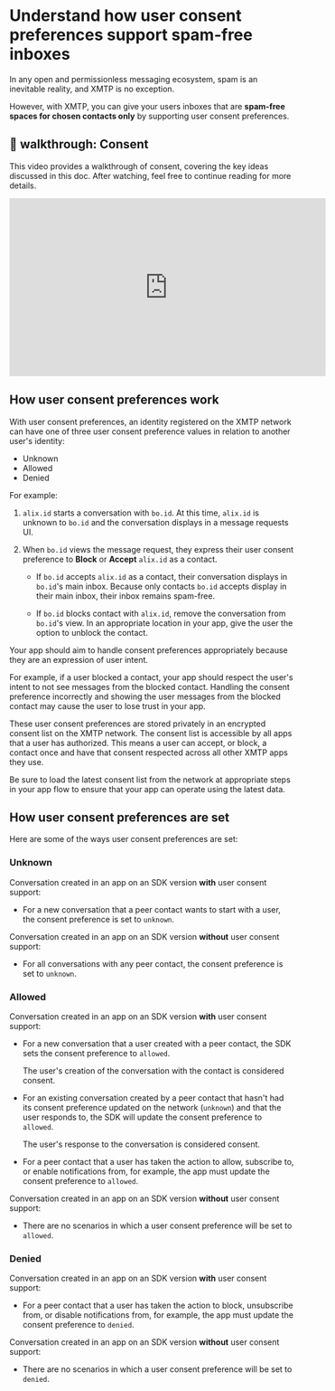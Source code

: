 # Understand how user consent preferences support spam-free inboxes

In any open and permissionless messaging ecosystem, spam is an inevitable reality, and XMTP is no exception.

However, with XMTP, you can give your users inboxes that are **spam-free spaces for chosen contacts only** by supporting user consent preferences.

## 🎥 walkthrough: Consent

This video provides a walkthrough of consent, covering the key ideas discussed in this doc. After watching, feel free to continue reading for more details.

<iframe width="560" height="315" src="https://www.youtube.com/embed/Qy_naNXYxmU?si=JEVL8Mruy_4Px4D5" title="YouTube video player" frameBorder="0" allow="accelerometer; autoplay; clipboard-write; encrypted-media; gyroscope; picture-in-picture; web-share" referrerPolicy="strict-origin-when-cross-origin" allowFullScreen></iframe>

## How user consent preferences work

With user consent preferences, an identity registered on the XMTP network can have one of three user consent preference values in relation to another user's identity:

- Unknown
- Allowed
- Denied

For example:

1. `alix.id` starts a conversation with `bo.id`. At this time, `alix.id` is unknown to `bo.id` and the conversation displays in a message requests UI.

2. When `bo.id` views the message request, they express their user consent preference to **Block** or **Accept** `alix.id` as a contact.

   - If `bo.id` accepts `alix.id` as a contact, their conversation displays in `bo.id`'s main inbox. Because only contacts `bo.id` accepts display in their main inbox, their inbox remains spam-free.

   - If `bo.id` blocks contact with `alix.id`, remove the conversation from `bo.id`'s view. In an appropriate location in your app, give the user the option to unblock the contact.

Your app should aim to handle consent preferences appropriately because they are an expression of user intent.

For example, if a user blocked a contact, your app should respect the user's intent to not see messages from the blocked contact. Handling the consent preference incorrectly and showing the user messages from the blocked contact may cause the user to lose trust in your app.

These user consent preferences are stored privately in an encrypted consent list on the XMTP network. The consent list is accessible by all apps that a user has authorized. This means a user can accept, or block, a contact once and have that consent respected across all other XMTP apps they use.

Be sure to load the latest consent list from the network at appropriate steps in your app flow to ensure that your app can operate using the latest data.

## How user consent preferences are set

Here are some of the ways user consent preferences are set:

### Unknown

Conversation created in an app on an SDK version **with** user consent support:

- For a new conversation that a peer contact wants to start with a user, the consent preference is set to `unknown`.

Conversation created in an app on an SDK version **without** user consent support:

- For all conversations with any peer contact, the consent preference is set to `unknown`.

### Allowed

Conversation created in an app on an SDK version **with** user consent support:

- For a new conversation that a user created with a peer contact, the SDK sets the consent preference to `allowed`.

  The user's creation of the conversation with the contact is considered consent.

- For an existing conversation created by a peer contact that hasn't had its consent preference updated on the network (`unknown`) and that the user responds to, the SDK will update the consent preference to `allowed`.

  The user's response to the conversation is considered consent.

- For a peer contact that a user has taken the action to allow, subscribe to, or enable notifications from, for example, the app must update the consent preference to `allowed`.

Conversation created in an app on an SDK version **without** user consent support:

- There are no scenarios in which a user consent preference will be set to `allowed`.

### Denied

Conversation created in an app on an SDK version **with** user consent support:

- For a peer contact that a user has taken the action to block, unsubscribe from, or disable notifications from, for example, the app must update the consent preference to `denied`.

Conversation created in an app on an SDK version **without** user consent support:

- There are no scenarios in which a user consent preference will be set to `denied`.
